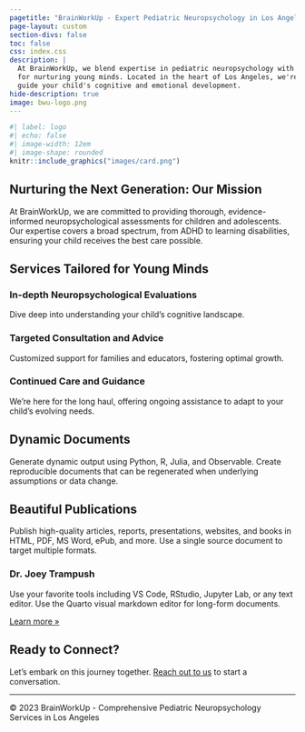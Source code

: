 ```yaml
---
pagetitle: "BrainWorkUp - Expert Pediatric Neuropsychology in Los Angeles"
page-layout: custom
section-divs: false
toc: false
css: index.css
description: |
  At BrainWorkUp, we blend expertise in pediatric neuropsychology with a passion
  for nurturing young minds. Located in the heart of Los Angeles, we're here to
  guide your child's cognitive and emotional development.
hide-description: true
image: bwu-logo.png
---
```


```r
#| label: logo
#| echo: false
#| image-width: 12em
#| image-shape: rounded
knitr::include_graphics("images/card.png")
```

## Nurturing the Next Generation: Our Mission

At BrainWorkUp, we are committed to providing thorough, evidence-informed neuropsychological assessments for children and adolescents. Our expertise covers a broad spectrum, from ADHD to learning disabilities, ensuring your child receives the best care possible.

## Services Tailored for Young Minds

### In-depth Neuropsychological Evaluations

Dive deep into understanding your child's cognitive landscape.

### Targeted Consultation and Advice

Customized support for families and educators, fostering optimal growth.

### Continued Care and Guidance

We're here for the long haul, offering ongoing assistance to adapt to your child's evolving needs.

::: {.feature}
## Dynamic Documents
Generate dynamic output using Python, R, Julia, and Observable. Create reproducible documents that can be regenerated when underlying assumptions or data change.
:::

::: {.feature}
## Beautiful Publications
Publish high-quality articles, reports, presentations, websites, and books in HTML, PDF, MS Word, ePub, and more. Use a single source document to target multiple formats.
:::

::: {.feature}
### Dr. Joey Trampush
Use your favorite tools including VS Code, RStudio, Jupyter Lab, or any text editor. Use the Quarto visual markdown editor for long-form documents.
:::


::: {.learn-more}
[Learn more »](docs/trampush/index.qmd)
:::



## Ready to Connect?

Let's embark on this journey together. [Reach out to us](contact.html) to start a conversation.

---

© 2023 BrainWorkUp - Comprehensive Pediatric Neuropsychology Services in Los Angeles


